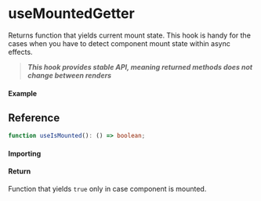 
<Meta title="Lifecycle/useIsMounted" component={Example} />

# useMountedGetter

Returns function that yields current mount state.
This hook is handy for the cases when you have to detect component mount state within async effects.

> **_This hook provides stable API, meaning returned methods does not change between renders_**

#### Example

<Canvas>
  <Story story={Example} inline />
</Canvas>

## Reference

```ts
function useIsMounted(): () => boolean;
```

#### Importing

<ImportPath />

#### Return

Function that yields `true` only in case component is mounted.

